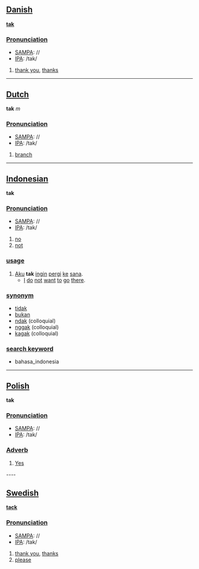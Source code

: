 ==[[Danish]]==

'''[[tak]]'''

===[[Pronunciation]]===
*[[w:SAMPA|SAMPA]]: //
*[[w:IPA|IPA]]: /tak/

#[[thank you]], [[thanks]]

----

==[[Dutch]]==

'''tak''' ''m''

===[[Pronunciation]]===
*[[w:SAMPA|SAMPA]]: //
*[[w:IPA|IPA]]: /tak/

# [[branch]]

----

==[[Indonesian]]==

'''tak'''

===[[Pronunciation]]===
*[[w:SAMPA|SAMPA]]: //
*[[w:IPA|IPA]]: /tak/

# [[no]]
# [[not]]

=== [[usage]] ===
# [[aku|Aku]] '''tak''' [[ingin]] [[pergi]] [[ke]] [[sana]].
#* [[I]] [[do]] [[not]] [[want]] [[to]] [[go]] [[there]].

=== [[synonym]] ===
* [[tidak]]
* [[bukan]]
* [[ndak]] (colloquial)
* [[nggak]] (colloquial)
* [[kagak]] (colloquial)

=== [[search keyword]] ===
* bahasa_indonesia

----

==[[Polish]]==

'''tak'''

===[[Pronunciation]]===
*[[w:SAMPA|SAMPA]]: //
*[[w:IPA|IPA]]: /tak/

===[[Adverb]]===

#[[Yes]]

---- 

==[[Swedish]]==

'''[[tack]]'''

===[[Pronunciation]]===
*[[w:SAMPA|SAMPA]]: //
*[[w:IPA|IPA]]: /tak/

#[[thank you]], [[thanks]]
#[[please]]